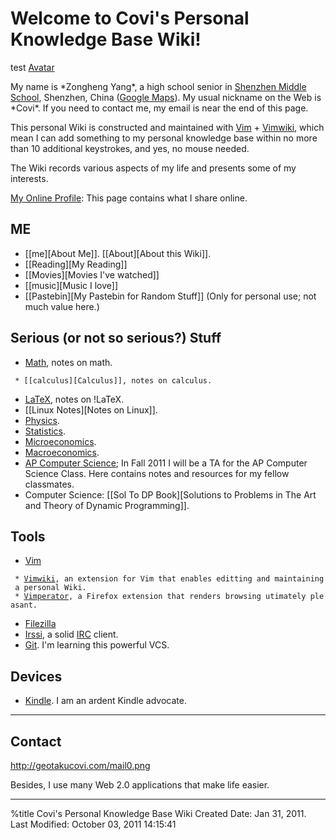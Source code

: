 = Welcome to Covi's Personal Knowledge Base Wiki! =
test
[[http://geotakucovi.com/avatar.jpg|Avatar]]

My name is *Zongheng Yang*, a high school senior in [http://www.shenzhong.net Shenzhen Middle School], Shenzhen, China ([http://maps.google.com/maps?q=shenzhen,+china&hl=en&client=firefox-a&gl=us&z=10&vpsrc=0 Google Maps]). My usual nickname on the Web is *Covi*. If you need to contact me, my email is near the end of this page.

This personal Wiki is constructed and maintained with [http://www.vim.org/ Vim] + [http://code.google.com/p/vimwiki/ Vimwiki], which mean I can add something to my personal knowledge base within no more than 10 additional keystrokes, and yes, no mouse needed.

The Wiki records various aspects of my life and presents some of my interests.

[[My Online Profile]]: This page contains what I share online.

== ME ==
* [[me][About Me]]. [[About][About this Wiki]].
* [[Reading][My Reading]]
* [[Movies][Movies I've watched]]
* [[music][Music I love]]
* [[Pastebin][My Pastebin for Random Stuff]] (Only for personal use; not much value here.)
  
== Serious (or not so serious?) Stuff ==
* [[Math]], notes on math.
  * [[calculus][Calculus]], notes on calculus.
* [[LaTeX]], notes on !LaTeX.
* [[Linux Notes][Notes on Linux]].
* [[Physics]].
* [[Statistics]].
* [[Microeconomics]].
* [[Macroeconomics]].
* [[AP Computer Science]]; In Fall 2011 I will be a TA for the AP Computer Science Class. Here contains notes and resources for my fellow classmates.
* Computer Science: [[Sol To DP Book][Solutions to Problems in The Art and Theory of Dynamic Programming]].

== Tools ==
* [[Vim]]
  * [[Vimwiki]], an extension for Vim that enables editting and maintaining a personal Wiki.
  * [[Vimperator]], a Firefox extension that renders browsing utimately pleasant.
* [[Filezilla]]
* [[Irssi]], a solid [http://en.wikipedia.org/wiki/Internet_Relay_Chat IRC] client.
* [[Git]]. I'm learning this powerful VCS.

== Devices ==
* [[Kindle]]. I am an ardent Kindle advocate.
--------
== Contact ==
http://geotakucovi.com/mail0.png

Besides, I use many Web 2.0 applications that make life easier.

--------
%title Covi's Personal Knowledge Base Wiki
Created Date: Jan 31, 2011.<br />
<!-- Put cursor on "F" and press <F5> to renew the datestamp. -->
Last Modified: October 03, 2011 14:15:41 
